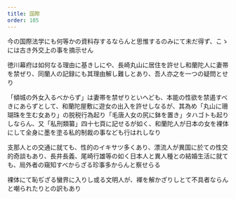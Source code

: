 ```yaml
---
title: 国際
order: 105
---
```


今の国際法学にも何等かの資料存するならんと思惟するのみにて未だ得ず、こゝには古き外交上の事を摘示せん


徳川幕府は如何なる理由に基きしにや、長崎丸山に居住を許せし和蘭陀人に妻帯を禁ぜり、同蘭人の記録にも其理由解し難しとあり、吾人亦之を一つの疑問とせり

「傾城の外女入るべからず」は妻帯を禁ぜりといへども、本能の性欲を禁遏すべきにあらずとして、和蘭陀屋敷に遊女の出入を許せしなるが、其為め「丸山に珊瑚珠を生む女あり」の脱税行為起り「毛唐人女の尻に鉢を置き」タハゴトも起りしならん、又「私刑類纂」四十七頁に記せるが如く、和蘭陀人が日本の女を裸体にして全身に墨を塗る私的制裁の事なども行はれしなり


支那人との交通に就ても、性的のイキサツ多くあり、漂流人が異国に於ての性交的奇談もあり、長井長義、尾崎行雄等の如く日本人と異人種との結婚生活に就ても、局外者の窺知すべからざる珍事多からんと察せらる


裸体にて恥ぢざる蠻界に入りし或る文明人が、褌を解かざりしとて不具者ならんと嘲られたりとの訳もあり
